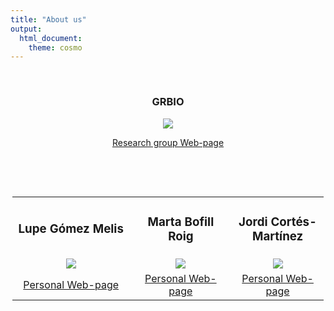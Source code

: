 ---
title: "About us"
output:
  html_document:
    theme: cosmo
---

```{=html}
<style type="text/css">
h1.title {
  font-size: 36px;
  font-weight: 500;
  color: DarkRed;
  text-align: center;
}
</style>
```
<br>

<center>

### **GRBIO**

<center>

![](~/R_projects/CompARE/images/about_us/grbio.png)

<center>

[Research group Web-page](https://grbio.upc.edu/en)

<br>

<br>

+:--------------------------------------------------------------------:+:-----------------------------------------------------------:+:------------------------------------------------------:+
| ### Lupe Gómez Melis                                                 | ### Marta Bofill Roig                                       | ### Jordi Cortés-Martínez                              |
+----------------------------------------------------------------------+-------------------------------------------------------------+--------------------------------------------------------+
| ![](~/R_projects/CompARE/images/about_us/lupe.jpeg)                  | ![](~/R_projects/CompARE/images/about_us/marta_bofill.jpeg) | ![](~/R_projects/CompARE/images/about_us/jordi.jpeg)   |
+----------------------------------------------------------------------+-------------------------------------------------------------+--------------------------------------------------------+
| [Personal Web-page](https://grbio.upc.edu/en/about-us/cv/lupe-gomez) | [Personal Web-page](https://martabofillroig.github.io/)     | [Personal Web-page](https://jordi-cortes.netlify.app/) |
+----------------------------------------------------------------------+-------------------------------------------------------------+--------------------------------------------------------+
